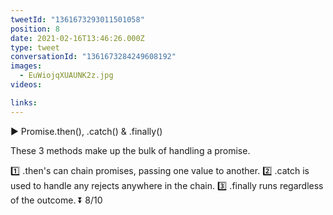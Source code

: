 ```yaml
---
tweetId: "1361673293011501058"
position: 8
date: 2021-02-16T13:46:26.000Z
type: tweet
conversationId: "1361673284249608192"
images:
  - EuWiojqXUAUNK2z.jpg
videos:

links:
---
```


▶️ Promise.then(), .catch() & .finally()

These 3 methods make up the bulk of handling a promise.

1️⃣ .then's can chain promises, passing one value to another.
2️⃣ .catch is used to handle any rejects anywhere in the chain.
3️⃣ .finally runs regardless of the outcome. ⏬ 8/10
